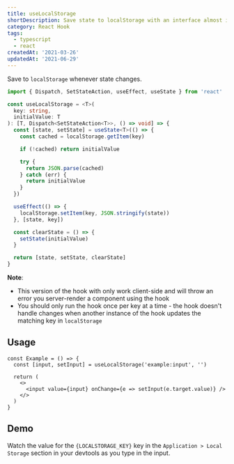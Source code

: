 ```yaml
---
title: useLocalStorage
shortDescription: Save state to localStorage with an interface almost identical to useState
category: React Hook
tags:
  - typescript
  - react
createdAt: '2021-03-26'
updatedAt: '2021-06-29'
---
```


Save to `localStorage` whenever state changes.

```typescript
import { Dispatch, SetStateAction, useEffect, useState } from 'react'

const useLocalStorage = <T>(
  key: string,
  initialValue: T
): [T, Dispatch<SetStateAction<T>>, () => void] => {
  const [state, setState] = useState<T>(() => {
    const cached = localStorage.getItem(key)

    if (!cached) return initialValue

    try {
      return JSON.parse(cached)
    } catch (err) {
      return initialValue
    }
  })

  useEffect(() => {
    localStorage.setItem(key, JSON.stringify(state))
  }, [state, key])

  const clearState = () => {
    setState(initialValue)
  }

  return [state, setState, clearState]
}
```

**Note**:

- This version of the hook with only work client-side and will throw an error
  you server-render a component using the hook
- You should only run the hook once per key at a time - the hook doesn't handle
  changes when another instance of the hook updates the matching key in
  `localStorage`

## Usage

```tsx
const Example = () => {
  const [input, setInput] = useLocalStorage('example:input', '')

  return (
    <>
      <input value={input} onChange={e => setInput(e.target.value)} />
    </>
  )
}
```

## Demo


Watch the value for the <code>{LOCALSTORAGE_KEY}</code> key in the
`Application > Local Storage` section in your devtools as you type in the input.

<Demo component={Example} />
